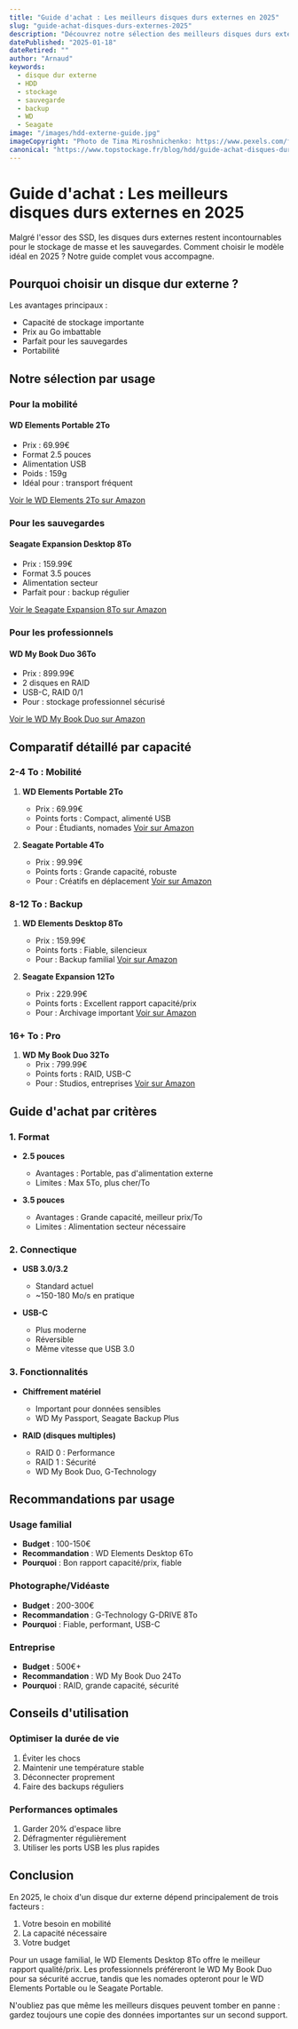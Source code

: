 ```yaml
---
title: "Guide d'achat : Les meilleurs disques durs externes en 2025"
slug: "guide-achat-disques-durs-externes-2025"
description: "Découvrez notre sélection des meilleurs disques durs externes pour sauvegarder et stocker vos données en 2025. Comparatif complet, tests et recommandations par usage."
datePublished: "2025-01-18"
dateRetired: ""
author: "Arnaud"
keywords:
  - disque dur externe
  - HDD
  - stockage
  - sauvegarde
  - backup
  - WD
  - Seagate
image: "/images/hdd-externe-guide.jpg"
imageCopyright: "Photo de Tima Miroshnichenko: https://www.pexels.com/fr-fr/photo/noir-et-blanc-technologie-ordinateur-portable-donnees-6694974/"
canonical: "https://www.topstockage.fr/blog/hdd/guide-achat-disques-durs-externes-2025"
---
```


# Guide d'achat : Les meilleurs disques durs externes en 2025

Malgré l'essor des SSD, les disques durs externes restent incontournables pour le stockage de masse et les sauvegardes. Comment choisir le modèle idéal en 2025 ? Notre guide complet vous accompagne.

## Pourquoi choisir un disque dur externe ?

Les avantages principaux :
- Capacité de stockage importante
- Prix au Go imbattable
- Parfait pour les sauvegardes
- Portabilité

## Notre sélection par usage

### Pour la mobilité
#### WD Elements Portable 2To
- Prix : 69.99€
- Format 2.5 pouces
- Alimentation USB
- Poids : 159g
- Idéal pour : transport fréquent

[Voir le WD Elements 2To sur Amazon](#)

### Pour les sauvegardes
#### Seagate Expansion Desktop 8To
- Prix : 159.99€
- Format 3.5 pouces
- Alimentation secteur
- Parfait pour : backup régulier

[Voir le Seagate Expansion 8To sur Amazon](#)

### Pour les professionnels
#### WD My Book Duo 36To
- Prix : 899.99€
- 2 disques en RAID
- USB-C, RAID 0/1
- Pour : stockage professionnel sécurisé

[Voir le WD My Book Duo sur Amazon](#)

## Comparatif détaillé par capacité

### 2-4 To : Mobilité
1. **WD Elements Portable 2To**
   - Prix : 69.99€
   - Points forts : Compact, alimenté USB
   - Pour : Étudiants, nomades
   [Voir sur Amazon](#)

2. **Seagate Portable 4To**
   - Prix : 99.99€
   - Points forts : Grande capacité, robuste
   - Pour : Créatifs en déplacement
   [Voir sur Amazon](#)

### 8-12 To : Backup
1. **WD Elements Desktop 8To**
   - Prix : 159.99€
   - Points forts : Fiable, silencieux
   - Pour : Backup familial
   [Voir sur Amazon](#)

2. **Seagate Expansion 12To**
   - Prix : 229.99€
   - Points forts : Excellent rapport capacité/prix
   - Pour : Archivage important
   [Voir sur Amazon](#)

### 16+ To : Pro
1. **WD My Book Duo 32To**
   - Prix : 799.99€
   - Points forts : RAID, USB-C
   - Pour : Studios, entreprises
   [Voir sur Amazon](#)

## Guide d'achat par critères

### 1. Format
- **2.5 pouces**
  - Avantages : Portable, pas d'alimentation externe
  - Limites : Max 5To, plus cher/To
  
- **3.5 pouces**
  - Avantages : Grande capacité, meilleur prix/To
  - Limites : Alimentation secteur nécessaire

### 2. Connectique
- **USB 3.0/3.2**
  - Standard actuel
  - ~150-180 Mo/s en pratique
  
- **USB-C**
  - Plus moderne
  - Réversible
  - Même vitesse que USB 3.0

### 3. Fonctionnalités
- **Chiffrement matériel**
  - Important pour données sensibles
  - WD My Passport, Seagate Backup Plus

- **RAID (disques multiples)**
  - RAID 0 : Performance
  - RAID 1 : Sécurité
  - WD My Book Duo, G-Technology

## Recommandations par usage

### Usage familial
- **Budget** : 100-150€
- **Recommandation** : WD Elements Desktop 6To
- **Pourquoi** : Bon rapport capacité/prix, fiable

### Photographe/Vidéaste
- **Budget** : 200-300€
- **Recommandation** : G-Technology G-DRIVE 8To
- **Pourquoi** : Fiable, performant, USB-C

### Entreprise
- **Budget** : 500€+
- **Recommandation** : WD My Book Duo 24To
- **Pourquoi** : RAID, grande capacité, sécurité

## Conseils d'utilisation

### Optimiser la durée de vie
1. Éviter les chocs
2. Maintenir une température stable
3. Déconnecter proprement
4. Faire des backups réguliers

### Performances optimales
1. Garder 20% d'espace libre
2. Défragmenter régulièrement
3. Utiliser les ports USB les plus rapides

## Conclusion

En 2025, le choix d'un disque dur externe dépend principalement de trois facteurs :
1. Votre besoin en mobilité
2. La capacité nécessaire
3. Votre budget

Pour un usage familial, le WD Elements Desktop 8To offre le meilleur rapport qualité/prix. Les professionnels préféreront le WD My Book Duo pour sa sécurité accrue, tandis que les nomades opteront pour le WD Elements Portable ou le Seagate Portable.

N'oubliez pas que même les meilleurs disques peuvent tomber en panne : gardez toujours une copie des données importantes sur un second support.
